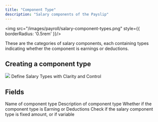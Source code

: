```yaml
---
title: "Component Type"
description: "Salary components of the Payslip"
---
```

 
<img src="/images/payroll/salary-component-types.png" style={{ borderRadius: '0.5rem' }}/>
 
These are the categories of salary components, each containing types indicating whether the component is earnings or deductions.
 
 
## Creating a component type

<Frame>
  <img src="/images/payroll/salary-component-types-form.png"  style={{ borderRadius: '0.5rem' }}/>
</Frame>  
Define Salary Types with Clarity and Control
  
## Fields

<ParamField body="Name" type="string"  required>
Name of component type
</ParamField>
<ParamField body="Description" type="string"  required>
Description of component type
</ParamField>
<ParamField body="Type" type="string"  required>
Whether if the component type is Earning or Deductions
</ParamField>
<ParamField body="Is Fixed?" type="boolean">
Check if the salary component type is fixed amount, or if variable
</ParamField> 


